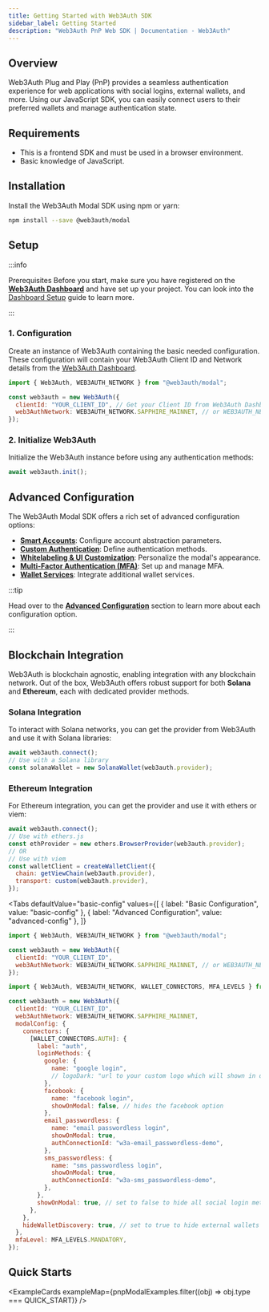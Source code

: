 ```yaml
---
title: Getting Started with Web3Auth SDK
sidebar_label: Getting Started
description: "Web3Auth PnP Web SDK | Documentation - Web3Auth"
---
```



## Overview

Web3Auth Plug and Play (PnP) provides a seamless authentication experience for web applications with
social logins, external wallets, and more. Using our JavaScript SDK, you can easily connect users to
their preferred wallets and manage authentication state.

## Requirements

- This is a frontend SDK and must be used in a browser environment.
- Basic knowledge of JavaScript.

## Installation

Install the Web3Auth Modal SDK using npm or yarn:

```bash npm2yarn
npm install --save @web3auth/modal
```

## Setup

:::info

Prerequisites Before you start, make sure you have registered on the
[**Web3Auth Dashboard**](https://dashboard.web3auth.io/) and have set up your project. You can look
into the [Dashboard Setup](/dashboard-setup) guide to learn more.

:::

### 1. Configuration

Create an instance of Web3Auth containing the basic needed configuration. These configuration will
contain your Web3Auth Client ID and Network details from the
[Web3Auth Dashboard](https://dashboard.web3auth.io/).

```javascript
import { Web3Auth, WEB3AUTH_NETWORK } from "@web3auth/modal";

const web3auth = new Web3Auth({
  clientId: "YOUR_CLIENT_ID", // Get your Client ID from Web3Auth Dashboard
  web3AuthNetwork: WEB3AUTH_NETWORK.SAPPHIRE_MAINNET, // or WEB3AUTH_NETWORK.SAPPHIRE_DEVNET
});
```

### 2. Initialize Web3Auth

Initialize the Web3Auth instance before using any authentication methods:

```javascript
await web3auth.init();
```

## Advanced Configuration

The Web3Auth Modal SDK offers a rich set of advanced configuration options:

- **[Smart Accounts](./advanced/smart-accounts)**: Configure account abstraction parameters.
- **[Custom Authentication](./advanced/custom-authentication)**: Define authentication methods.
- **[Whitelabeling & UI Customization](./advanced/whitelabel)**: Personalize the modal's appearance.
- **[Multi-Factor Authentication (MFA)](./advanced/mfa)**: Set up and manage MFA.
- **[Wallet Services](./advanced/wallet-services)**: Integrate additional wallet services.

:::tip

Head over to the [**Advanced Configuration**](./advanced) section to learn more about each
configuration option.

:::

## Blockchain Integration

Web3Auth is blockchain agnostic, enabling integration with any blockchain network. Out of the box,
Web3Auth offers robust support for both **Solana** and **Ethereum**, each with dedicated provider
methods.

### Solana Integration

To interact with Solana networks, you can get the provider from Web3Auth and use it with Solana
libraries:

```javascript
await web3auth.connect();
// Use with a Solana library
const solanaWallet = new SolanaWallet(web3auth.provider);
```

### Ethereum Integration

For Ethereum integration, you can get the provider and use it with ethers or viem:

```javascript
await web3auth.connect();
// Use with ethers.js
const ethProvider = new ethers.BrowserProvider(web3auth.provider);
// OR
// Use with viem
const walletClient = createWalletClient({
  chain: getViewChain(web3auth.provider),
  transport: custom(web3auth.provider),
});
```

<Tabs
  defaultValue="basic-config"
  values={[
    { label: "Basic Configuration", value: "basic-config" },
    { label: "Advanced Configuration", value: "advanced-config" },
  ]}
>

<TabItem value="basic-config">

```javascript
import { Web3Auth, WEB3AUTH_NETWORK } from "@web3auth/modal";

const web3auth = new Web3Auth({
  clientId: "YOUR_CLIENT_ID",
  web3AuthNetwork: WEB3AUTH_NETWORK.SAPPHIRE_MAINNET, // or WEB3AUTH_NETWORK.SAPPHIRE_DEVNET
});
```

</TabItem>

<TabItem value="advanced-config">

```javascript
import { Web3Auth, WEB3AUTH_NETWORK, WALLET_CONNECTORS, MFA_LEVELS } from "@web3auth/modal";

const web3auth = new Web3Auth({
  clientId: "YOUR_CLIENT_ID",
  web3AuthNetwork: WEB3AUTH_NETWORK.SAPPHIRE_MAINNET,
  modalConfig: {
    connectors: {
      [WALLET_CONNECTORS.AUTH]: {
        label: "auth",
        loginMethods: {
          google: {
            name: "google login",
            // logoDark: "url to your custom logo which will shown in dark mode",
          },
          facebook: {
            name: "facebook login",
            showOnModal: false, // hides the facebook option
          },
          email_passwordless: {
            name: "email passwordless login",
            showOnModal: true,
            authConnectionId: "w3a-email_passwordless-demo",
          },
          sms_passwordless: {
            name: "sms passwordless login",
            showOnModal: true,
            authConnectionId: "w3a-sms_passwordless-demo",
          },
        },
        showOnModal: true, // set to false to hide all social login methods
      },
    },
    hideWalletDiscovery: true, // set to true to hide external wallets discovery
  },
  mfaLevel: MFA_LEVELS.MANDATORY,
});
```

</TabItem>

</Tabs>

<SdkTroubleshootingIntro />

## Quick Starts

<ExampleCards exampleMap={pnpModalExamples.filter((obj) => obj.type === QUICK_START)} />
